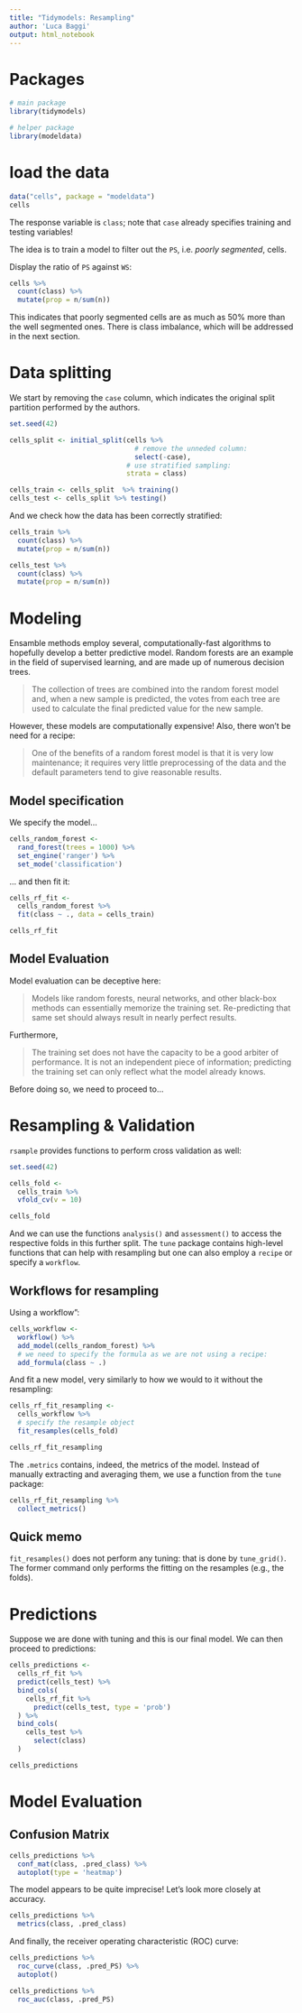 ```yaml
---
title: "Tidymodels: Resampling"
author: 'Luca Baggi'
output: html_notebook
---
```


# Packages

```r
# main package
library(tidymodels)

# helper package
library(modeldata)
```

# load the data

```r
data("cells", package = "modeldata")
cells
```

The response variable is `class`; note that `case` already specifies training and testing variables!

The idea is to train a model to filter out the `PS`, i.e. *poorly segmented*, cells.

Display the ratio of `PS` against `WS`:

```r
cells %>%
  count(class) %>%
  mutate(prop = n/sum(n))
```
This indicates that poorly segmented cells are as much as 50% more than the well segmented ones. There is class imbalance, which will be addressed in the next section.

# Data splitting

We start by removing the `case` column, which indicates the original split partition performed by the authors.

```r

set.seed(42)

cells_split <- initial_split(cells %>%
                               # remove the unneded column:
                               select(-case),
                             # use stratified sampling:
                             strata = class)

cells_train <- cells_split  %>% training()
cells_test <- cells_split %>% testing()
```

And we check how the data has been correctly stratified:

```r
cells_train %>%
  count(class) %>%
  mutate(prop = n/sum(n))

cells_test %>%
  count(class) %>%
  mutate(prop = n/sum(n))
```

# Modeling

Ensamble methods employ several, computationally-fast algorithms to hopefully develop a better predictive model. Random forests are an example in the field of supervised learning, and are made up of numerous decision trees.

> The collection of trees are combined into the random forest model and, when a new sample is predicted, the votes from each tree are used to calculate the final predicted value for the new sample.

However, these models are computationally expensive! Also, there won't be need for a recipe:

> One of the benefits of a random forest model is that it is very low maintenance; it requires very little preprocessing of the data and the default parameters tend to give reasonable results.

## Model specification

We specify the model... 

```r
cells_random_forest <-
  rand_forest(trees = 1000) %>%
  set_engine('ranger') %>%
  set_mode('classification')
```

... and then fit it:

```r
cells_rf_fit <-
  cells_random_forest %>%
  fit(class ~ ., data = cells_train)

cells_rf_fit
```

## Model Evaluation

Model evaluation can be deceptive here:

> Models like random forests, neural networks, and other black-box methods can essentially memorize the training set. Re-predicting that same set should always result in nearly perfect results.

Furthermore, 

> The training set does not have the capacity to be a good arbiter of performance. It is not an independent piece of information; predicting the training set can only reflect what the model already knows.

Before doing so, we need to proceed to...

# Resampling & Validation

`rsample` provides functions to perform cross validation as well:

```r
set.seed(42)

cells_fold <-
  cells_train %>%
  vfold_cv(v = 10)

cells_fold
```
And we can use the functions `analysis()` and `assessment()` to access the respective folds in this further split. The `tune` package contains high-level functions that can help with resampling but one can also employ a `recipe` or specify a `workflow`.

## Workflows for resampling

Using a workflow":

```r
cells_workflow <-
  workflow() %>%
  add_model(cells_random_forest) %>%
  # we need to specify the formula as we are not using a recipe:
  add_formula(class ~ .)
```

And fit a new model, very similarly to how we would to it without the resampling:

```r
cells_rf_fit_resampling <-
  cells_workflow %>%
  # specify the resample object
  fit_resamples(cells_fold)

cells_rf_fit_resampling
```

The `.metrics` contains, indeed, the metrics of the model. Instead of manually extracting and averaging them, we use a function from the `tune` package:

```r
cells_rf_fit_resampling %>%
  collect_metrics()
```

## Quick memo
`fit_resamples()` does not perform any tuning: that is done by `tune_grid()`. The former command only performs the fitting on the resamples (e.g., the folds).

# Predictions

Suppose we are done with tuning and this is our final model. We can then proceed to predictions:

```r
cells_predictions <-
  cells_rf_fit %>%
  predict(cells_test) %>%
  bind_cols(
    cells_rf_fit %>%
      predict(cells_test, type = 'prob')
  ) %>%
  bind_cols(
    cells_test %>%
      select(class)
  )

cells_predictions
```
# Model Evaluation

## Confusion Matrix

```r
cells_predictions %>%
  conf_mat(class, .pred_class) %>%
  autoplot(type = 'heatmap')
```
The model appears to be quite imprecise! Let's look more closely at accuracy.

```r
cells_predictions %>%
  metrics(class, .pred_class)
```
And finally, the receiver operating characteristic (ROC) curve:

```r
cells_predictions %>%
  roc_curve(class, .pred_PS) %>%
  autoplot()

cells_predictions %>%
  roc_auc(class, .pred_PS)
```

